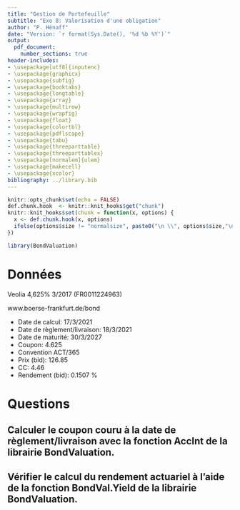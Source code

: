 ```yaml
---
title: "Gestion de Portefeuille"
subtitle: "Exo 8: Valorisation d'une obligation"
author: "P. Hénaff"
date: "Version: `r format(Sys.Date(), '%d %b %Y')`"
output:
  pdf_document:
    number_sections: true
header-includes:
- \usepackage[utf8]{inputenc}
- \usepackage{graphicx}
- \usepackage{subfig}
- \usepackage{booktabs}
- \usepackage{longtable}
- \usepackage{array}
- \usepackage{multirow}
- \usepackage{wrapfig}
- \usepackage{float}
- \usepackage{colortbl}
- \usepackage{pdflscape}
- \usepackage{tabu}
- \usepackage{threeparttable}
- \usepackage{threeparttablex}
- \usepackage[normalem]{ulem}
- \usepackage{makecell}
- \usepackage{xcolor}
bibliography: ../library.bib
---
```


```r
knitr::opts_chunk$set(echo = FALSE)
def.chunk.hook  <- knitr::knit_hooks$get("chunk")
knitr::knit_hooks$set(chunk = function(x, options) {
  x <- def.chunk.hook(x, options)
  ifelse(options$size != "normalsize", paste0("\n \\", options$size,"\n\n", x, "\n\n \\normalsize"), x)
})
```

```r
library(BondValuation)
```

# Données

Veolia 4,625% 3/2017 (FR0011224963)

www.boerse-frankfurt.de/bond

+ Date de calcul: 17/3/2021
+ Date de règlement/livraison: 18/3/2021
+ Date de maturité: 30/3/2027
+ Coupon: 4.625
+ Convention ACT/365
+ Prix (bid): 126.85
+ CC: 4.46
+ Rendement (bid): 0.1507 %

# Questions

## Calculer le coupon couru à la date de règlement/livraison avec la fonction AccInt  de la librairie BondValuation.

## Vérifier le calcul du rendement actuariel à l'aide de la fonction BondVal.Yield de la librairie BondValuation.

